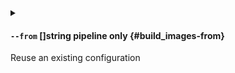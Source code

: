 
<details className="config-field -function" data-expandable="false">
<summary>

#### `--from` <span className="config-field-type">[]string</span> <span className="config-field-enum"></span> <span className="config-field-default -return"></span> <span className="config-field-required" data-required="false">pipeline only</span>  {#build_images-from}

Reuse an existing configuration

</summary>



</details>
